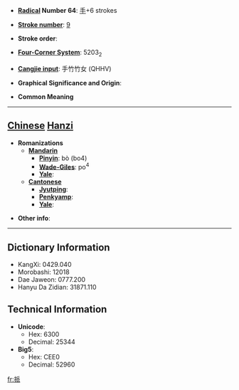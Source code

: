 * '''[[Wiktionary:Chinese radical index| Radical]] Number 64''': [[Wiktionary:Chinese radical index 手|手]]+6 strokes

* '''[[Wiktionary:Chinese total strokes index|Stroke number]]''': [[Wiktionary:Chinese total strokes index 9|9]]

* '''Stroke order''': 

* '''[[Wiktionary:Chinese four corner index|Four-Corner System]]''': 5203<sub>2</sub>

* '''[[Wiktionary:Chinese Cangjie index|Cangjie input]]''': 手竹竹女 (QHHV)

* '''Graphical Significance and Origin''': 

* '''Common Meaning'''

----

== [[Chinese]] [[Hanzi]] ==

* '''Romanizations'''
** '''[[Mandarin]]'''
*** '''[[Pinyin]]''': bò (bo4)
*** '''[[Wade-Giles]]''': po<sup>4</sup>
*** '''[[Yale]]''': 
** '''[[Cantonese]]'''
*** '''[[Jyutping]]''':
*** '''[[Penkyamp]]''': 
*** '''[[Yale]]''': 

* '''Other info''': 

----

== Dictionary Information ==

* KangXi: 0429.040
* Morobashi: 12018
* Dae Jaweon: 0777.200
* Hanyu Da Zidian: 31871.110

== Technical Information ==

* '''Unicode''':
** Hex: 6300
** Decimal: 25344
* '''Big5''':
** Hex: CEE0
** Decimal: 52960

[[fr:挀]]